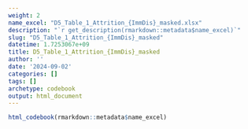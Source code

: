 ```yaml
---
weight: 2
name_excel: "D5_Table_1_Attrition_{ImmDis}_masked.xlsx"
description: "`r get_description(rmarkdown::metadata$name_excel)`"
slug: "D5_Table_1_Attrition_{ImmDis}_masked"
datetime: 1.7253067e+09
title: D5_Table_1_Attrition_{ImmDis}_masked
author: ''
date: '2024-09-02'
categories: []
tags: []
archetype: codebook
output: html_document
---
```


```r
html_codebook(rmarkdown::metadata$name_excel)
```
